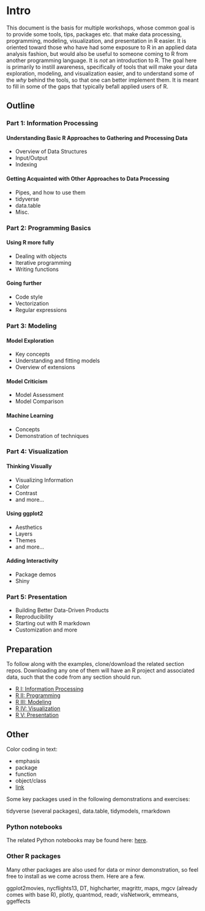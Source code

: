 # Intro {-}

This document is the basis for multiple workshops, whose common goal is to provide some tools, tips, packages etc. that make data processing, programming, modeling, visualization, and presentation in R easier.  It is oriented toward those who have had some exposure to R in an applied data analysis fashion, but would also be useful to someone coming to R from another programming language.  It is *not* an introduction to R.  The goal here is primarily to instill awareness, specifically of tools that will make your data exploration, modeling, and visualization easier, and to understand some of the *why* behind the tools, so that one can better implement them.  It is meant to fill in some of the gaps that typically befall applied users of R.

## Outline

### Part 1: Information Processing

#### Understanding Basic R Approaches to Gathering and Processing Data

- Overview of Data Structures
- Input/Output
- Indexing

####  Getting Acquainted with Other Approaches to Data Processing

- Pipes, and how to use them
- tidyverse
- data.table
- Misc.

### Part 2: Programming Basics

#### Using R more fully

- Dealing with objects
- Iterative programming
- Writing functions

#### Going further

- Code style
- Vectorization 
- Regular expressions


### Part 3: Modeling

#### Model Exploration

- Key concepts
- Understanding and fitting models
- Overview of extensions

#### Model Criticism

- Model Assessment
- Model Comparison

#### Machine Learning 

- Concepts
- Demonstration of techniques


### Part 4: Visualization

#### Thinking Visually

- Visualizing Information
- Color
- Contrast
- and more...

#### Using ggplot2

- Aesthetics
- Layers
- Themes
- and more...

#### Adding Interactivity

- Package demos
- Shiny


### Part 5: Presentation

- Building Better Data-Driven Products
- Reproducibility
- Starting out with R markdown
- Customization and more



## Preparation

To follow along with the examples, clone/download the related section repos.  Downloading any one of them will have an R project and associated data, such that the code from any section should run.

- [R I: Information Processing](https://github.com/m-clark/R-I-Basics)
- [R II: Programming](https://github.com/m-clark/R-II-Programming)
- [R III: Modeling](https://github.com/m-clark/R-III-Modeling)
- [R IV: Visualization](https://github.com/m-clark/R-IV-Visualization)
- [R V: Presentation](https://github.com/m-clark/R-V-Presentation)



## Other

Color coding in text:

- <span class="emph">emphasis</span>
- <span class="pack">package</span>
- <span class="func">function</span>
- <span class="objclass">object/class</span>
- [link]()

Some key packages used in the following demonstrations and exercises:

<span class="pack">tidyverse</span> (several packages), <span class="pack">data.table</span>, <span class="pack">tidymodels</span>, <span class="pack">rmarkdown</span>

### Python notebooks

The related Python notebooks may be found here: [here](https://github.com/m-clark/data-processing-and-visualization/tree/master/jupyter_notebooks).


### Other R packages

Many other packages are also used for data or minor demonstration, so feel free to install as we come across them. Here are a few.

 <span class="pack">ggplot2movies</span>, <span class="pack">nycflights13</span>, <span class="pack">DT</span>, <span class="pack">highcharter</span>, <span class="pack">magrittr</span>, <span class="pack">maps</span>, <span class="pack">mgcv</span> (already comes with base R), <span class="pack">plotly</span>, <span class="pack">quantmod</span>, <span class="pack">readr</span>, <span class="pack">visNetwork</span>, <span class="pack">emmeans</span>, <span class="pack">ggeffects</span>
